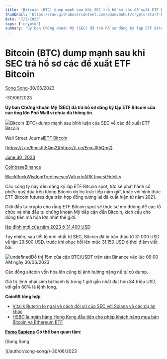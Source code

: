 ```yaml
---
title: 'Bitcoin (BTC) dump mạnh sau khi SEC trả hồ sơ các đề xuất ETF Bitcoin'
thumbnail: 'https://raw.githubusercontent.com/phamvmnhut/crypto-start-blog-data/main/images/20230630135839_original_6.webp'
date: '7/2/2023'
tags: ['crypto']
summary: 'Ủy ban Chứng khoán Mỹ (SEC) đã trả hồ sơ đăng ký lập ETF Bitcoin của các ông lớn Phố Wall vì chưa đủ thông tin.'
---
```



# Bitcoin (BTC) dump mạnh sau khi SEC trả hồ sơ các đề xuất ETF Bitcoin
[Song Song](/author/song-song/)-30/06/2023







[](/author/song-song/)-30/06/2023





**Ủy ban Chứng khoán Mỹ (SEC) đã trả hồ sơ đăng ký lập ETF Bitcoin của các ông lớn Phố Wall vì chưa đủ thông tin.** 

![](https://raw.githubusercontent.com/phamvmnhut/crypto-start-blog-data/main/images/20230630140417-dffa8995-9767-44fe-8944-7a1f5fb277f6-161.jpg)Bitcoin (BTC) dump mạnh sau bình luận của SEC về các đề xuất ETF Bitcoin

Wall Street Journal[ETF Bitcoin](https://coin68.com/bitcoin-etf-la-gi-tai-sao-bitcoin-etf-lai-quan-trong-voi-thi-truong-den-nhu-vay/)







[https://t.co/EmcJIt5Qm2](https://t.co/EmcJIt5Qm2)

[June 30, 2023](https://twitter.com/WSJ/status/1674778082723659781?ref_src=twsrc%5Etfw)

[Coinbase](https://coin68.com/sec-kien-san-coinbase/)[Binance](https://coin68.com/sec-kien-binance-va-ceo-changpeng-zhao/)

[BlackRock](https://coin68.com/blackrock-nop-don-dang-ky-etf-bitcoin-len-sec/)[WisdomTree](https://coin68.com/wisdomtree-tiep-buoc-dang-ky-bitcoin-etf/)[Invesco](https://coin68.com/invesco-dang-ky-bitcoin-etf/)[Valkyrie](https://coin68.com/valkyrie-tai-dang-ky-bitcoin-etf/)[ARK Invest](https://coin68.com/ark-sua-doi-dang-ky-etf-bitcoin-kha-nang-duoc-sec-duyet-truoc-blackrock/)[Fidelity](https://coin68.com/fidelity-chinh-thuc-tai-dang-ky-etf-bitcoin/)

Các công ty này đều đăng ký lập ETF Bitcoin spot, tức sẽ phát hành cổ phiếu quỹ dựa trên lượng Bitcoin do họ trực tiếp nắm giữ, khác với hình thức ETF Bitcoin futures dựa trên hợp đồng tương lai đã xuất hiện từ năm 2021.

Giới đầu tư crypto cho rằng ETF Bitcoin spot sẽ thực sự mở đường để các tổ chức và nhà đầu tư chứng khoán Mỹ tiếp cận đến Bitcoin, kích cầu cho đồng tiền mã hóa lớn nhất thế giới.

[lập đỉnh mới của năm 2023 ở 31.400 USD](https://coin68.com/bitcoin-vuon-len-muc-31400-usd-lap-dinh-moi-cua-nam-2023/)

Tuy nhiên, sau tiết lộ mới nhất từ SEC, Bitcoin đã bị bán tháo từ 31.000 USD về tận 29.500 USD, trước khi phục hồi lên mức 31.150 USD ở thời điểm viết bài.

![undefined](https://raw.githubusercontent.com/phamvmnhut/crypto-start-blog-data/main/images/20230630140417-56a4c622-b93c-42f8-874a-b568a6d85f05-123.jpg)Đồ thị 15m của cặp BTC/USDT trên sàn Binance vào lúc 09:00 AM ngày 30/06/2023

Các đồng altcoin vốn hóa lớn cũng bị ảnh hưởng nặng nề từ cú dump.

Giá trị lệnh phái sinh bị thanh lý trong 1 giờ gần nhất đạt hơn 84 triệu USD, với gần 80% là lệnh long.

**Coin68 tổng hợp** 

 

 - [Vitalik Buterin lo ngại về cách đối xử của SEC với Solana và các dự án khác](Vitalik%20Buterin%20lo%20ngại%20về%20cách%20đối%20xử%20của%20SEC%20với%20Solana%20và%20các%20dự%20án%20khác) 
 - [HSBC là ngân hàng Hong Kong đầu tiên cho phép khách hàng mua bán Bitcoin và Ethereum ETF](https://coin68.com/hsbc-hong-kong-khach-hang-mua-ban-bitcoin-ethereum-etf/)


**[Fomo Sapiens](https://t.me/group_fomosapiens)** **Có thể bạn quan tâm:** 



[Song Song

](/author/song-song/)-30/06/2023

